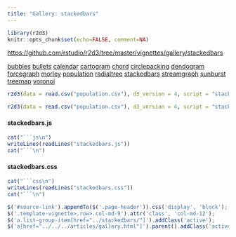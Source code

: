 ```yaml
---
title: "Gallery: stackedbars"
---
```


```r
library(r2d3)
knitr::opts_chunk$set(echo=FALSE, comment=NA)
```

<div id="source-link">
<https://github.com/rstudio/r2d3/tree/master/vignettes/gallery/stackedbars>
</div>

<div class="row">

<div class="col-sm-3">
<div class="list-group">
  <a href="../bubbles/" class="list-group-item">bubbles</a>
  <a href="../bullets/" class="list-group-item">bullets</a>
  <a href="../calendar/" class="list-group-item">calendar</a>
  <a href="../cartogram/" class="list-group-item">cartogram</a>
  <a href="../chord/" class="list-group-item">chord</a>
  <a href="../circlepacking/" class="list-group-item">circlepacking</a>
  <a href="../dendogram/" class="list-group-item">dendogram</a>
  <a href="../forcegraph/" class="list-group-item">forcegraph</a>
  <a href="../morley/" class="list-group-item">morley</a>
  <a href="../population/" class="list-group-item">population</a>
  <a href="../radialtree/" class="list-group-item">radialtree</a>
  <a href="../stackedbars/" class="list-group-item">stackedbars</a>
  <a href="../streamgraph/" class="list-group-item">streamgraph</a>
  <a href="../sunburst/" class="list-group-item">sunburst</a>
  <a href="../treemap/" class="list-group-item">treemap</a>
  <a href="../voronoi/" class="list-group-item">voronoi</a>
</div>
</div>

<div class="col-sm-9">

```r
r2d3(data = read.csv("population.csv"), d3_version = 4, script = "stackedbars.js")
```

```r
r2d3(data = read.csv("population.csv"), d3_version = 4, script = "stackedbars.js", width="100%")
```


#### stackedbars.js

```r
cat("```js\n")
writeLines(readLines("stackedbars.js"))
cat("```\n")
```

#### stackedbars.css

```r
cat("```css\n")
writeLines(readLines("stackedbars.css"))
cat("```\n")
```


</div>

</div>


```js
$('#source-link').appendTo($('.page-header')).css('display', 'block');
$('.template-vignette>.row>.col-md-9').attr('class', 'col-md-12');
$('a.list-group-item[href="../stackedbars/"]').addClass('active');
$('a[href="../../../articles/gallery.html"]').parent().addClass('active');
```


